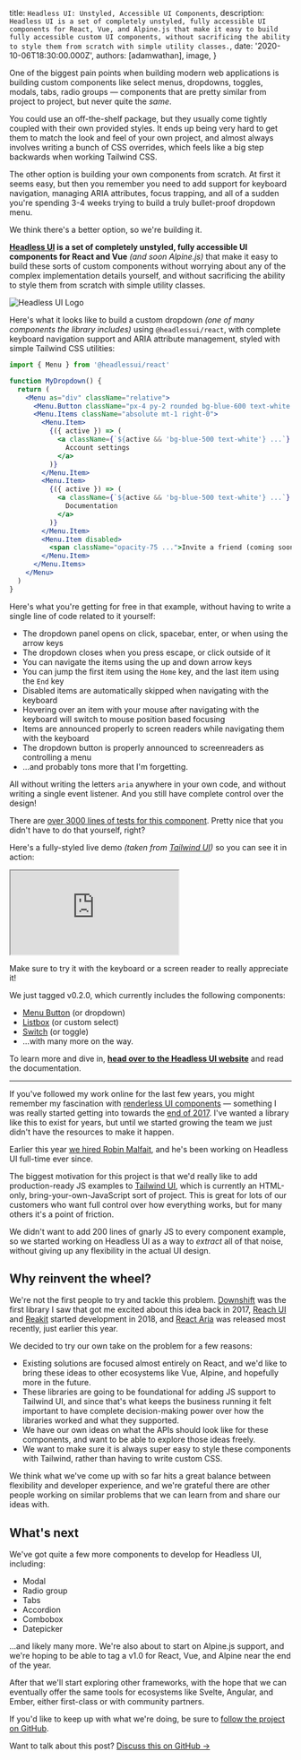 
  title: `Headless UI: Unstyled, Accessible UI Components`,
  description: `Headless UI is a set of completely unstyled, fully accessible UI components for React, Vue, and Alpine.js that make it easy to build fully accessible custom UI components, without sacrificing the ability to style them from scratch with simple utility classes.`,
  date: '2020-10-06T18:30:00.000Z',
  authors: [adamwathan],
  image,
}

One of the biggest pain points when building modern web applications is building custom components like select menus, dropdowns, toggles, modals, tabs, radio groups — components that are pretty similar from project to project, but never quite the _same_.

You could use an off-the-shelf package, but they usually come tightly coupled with their own provided styles. It ends up being very hard to get them to match the look and feel of your own project, and almost always involves writing a bunch of CSS overrides, which feels like a big step backwards when working Tailwind CSS.

The other option is building your own components from scratch. At first it seems easy, but then you remember you need to add support for keyboard navigation, managing ARIA attributes, focus trapping, and all of a sudden you're spending 3-4 weeks trying to build a truly bullet-proof dropdown menu.

We think there's a better option, so we're building it.

<!--more-->

**[Headless UI](https://headlessui.dev) is a set of completely unstyled, fully accessible UI components for React and Vue** _(and soon Alpine.js)_ that make it easy to build these sorts of custom components without worrying about any of the complex implementation details yourself, and without sacrificing the ability to style them from scratch with simple utility classes.

<img src={headlessUiCard} alt="Headless UI Logo" />

Here's what it looks like to build a custom dropdown _(one of many components the library includes)_ using `@headlessui/react`, with complete keyboard navigation support and ARIA attribute management, styled with simple Tailwind CSS utilities:

```jsx
import { Menu } from '@headlessui/react'

function MyDropdown() {
  return (
    <Menu as="div" className="relative">
      <Menu.Button className="px-4 py-2 rounded bg-blue-600 text-white ...">Options</Menu.Button>
      <Menu.Items className="absolute mt-1 right-0">
        <Menu.Item>
          {({ active }) => (
            <a className={`${active && 'bg-blue-500 text-white'} ...`} href="/account-settings">
              Account settings
            </a>
          )}
        </Menu.Item>
        <Menu.Item>
          {({ active }) => (
            <a className={`${active && 'bg-blue-500 text-white'} ...`} href="/documentation">
              Documentation
            </a>
          )}
        </Menu.Item>
        <Menu.Item disabled>
          <span className="opacity-75 ...">Invite a friend (coming soon!)</span>
        </Menu.Item>
      </Menu.Items>
    </Menu>
  )
}
```

Here's what you're getting for free in that example, without having to write a single line of code related to it yourself:

- The dropdown panel opens on click, spacebar, enter, or when using the arrow keys
- The dropdown closes when you press escape, or click outside of it
- You can navigate the items using the up and down arrow keys
- You can jump the first item using the `Home` key, and the last item using the `End` key
- Disabled items are automatically skipped when navigating with the keyboard
- Hovering over an item with your mouse after navigating with the keyboard will switch to mouse position based focusing
- Items are announced properly to screen readers while navigating them with the keyboard
- The dropdown button is properly announced to screenreaders as controlling a menu
- ...and probably tons more that I'm forgetting.

All without writing the letters `aria` anywhere in your own code, and without writing a single event listener. And you still have complete control over the design!

There are [over 3000 lines of tests for this component](https://github.com/tailwindlabs/headlessui/blob/c7b91dc7315b1f49c1a469f70eb1f6eba6a2e31c/packages/%40headlessui-react/src/components/menu/menu.test.tsx). Pretty nice that you didn't have to do that yourself, right?

Here's a fully-styled live demo _(taken from [Tailwind UI](https://tailwindui.com))_ so you can see it in action:

<iframe
  src="https://codesandbox.io/embed/headlessuireact-menu-example-b6xje?fontsize=14&hidenavigation=1&module=%2Fsrc%2FApp.js&theme=dark"
  className="w-full border-0 rounded overflow-hidden"
  style={{ height: '480px' }}
  title="@headlessui/react Menu Example"
  allow="accelerometer; ambient-light-sensor; camera; encrypted-media; geolocation; gyroscope; hid; microphone; midi; payment; usb; vr; xr-spatial-tracking"
  sandbox="allow-forms allow-modals allow-popups allow-presentation allow-same-origin allow-scripts"
></iframe>

Make sure to try it with the keyboard or a screen reader to really appreciate it!

We just tagged v0.2.0, which currently includes the following components:

- [Menu Button](https://codesandbox.io/s/headlessuivue-menu-example-70br3?file=/src/App.vue) (or dropdown)
- [Listbox](https://codesandbox.io/s/headlessuivue-listbox-example-mi67g?file=/src/App.vue) (or custom select)
- [Switch](https://codesandbox.io/s/headlessuivue-switch-example-8ycp6?file=/src/App.vue) (or toggle)
- ...with many more on the way.

To learn more and dive in, [**head over to the Headless UI website**](https://headlessui.dev) and read the documentation.

---

If you've followed my work online for the last few years, you might remember my fascination with [renderless UI components](https://adamwathan.me/renderless-components-in-vuejs/) — something I was really started getting into towards the [end of 2017](https://fullstackradio.com/79). I've wanted a library like this to exist for years, but until we started growing the team we just didn't have the resources to make it happen.

Earlier this year [we hired Robin Malfait](https://blog.tailwindcss.com/from-900-to-1-how-we-hired-robin-malfait), and he's been working on Headless UI full-time ever since.

The biggest motivation for this project is that we'd really like to add production-ready JS examples to [Tailwind UI](https://tailwindui.com), which is currently an HTML-only, bring-your-own-JavaScript sort of project. This is great for lots of our customers who want full control over how everything works, but for many others it's a point of friction.

We didn't want to add 200 lines of gnarly JS to every component example, so we started working on Headless UI as a way to _extract_ all of that noise, without giving up any flexibility in the actual UI design.

## Why reinvent the wheel?

We're not the first people to try and tackle this problem. [Downshift](https://github.com/downshift-js/downshift) was the first library I saw that got me excited about this idea back in 2017, [Reach UI](https://reach.tech/) and [Reakit](https://reakit.io/) started development in 2018, and [React Aria](https://react-spectrum.adobe.com/react-aria/getting-started.html) was released most recently, just earlier this year.

We decided to try our own take on the problem for a few reasons:

- Existing solutions are focused almost entirely on React, and we'd like to bring these ideas to other ecosystems like Vue, Alpine, and hopefully more in the future.
- These libraries are going to be foundational for adding JS support to Tailwind UI, and since that's what keeps the business running it felt important to have complete decision-making power over how the libraries worked and what they supported.
- We have our own ideas on what the APIs should look like for these components, and want to be able to explore those ideas freely.
- We want to make sure it is always super easy to style these components with Tailwind, rather than having to write custom CSS.

We think what we've come up with so far hits a great balance between flexibility and developer experience, and we're grateful there are other people working on similar problems that we can learn from and share our ideas with.

## What's next

We've got quite a few more components to develop for Headless UI, including:

- Modal
- Radio group
- Tabs
- Accordion
- Combobox
- Datepicker

...and likely many more. We're also about to start on Alpine.js support, and we're hoping to be able to tag a v1.0 for React, Vue, and Alpine near the end of the year.

After that we'll start exploring other frameworks, with the hope that we can eventually offer the same tools for ecosystems like Svelte, Angular, and Ember, either first-class or with community partners.

If you'd like to keep up with what we're doing, be sure to [follow the project on GitHub](https://github.com/tailwindlabs/headlessui).

Want to talk about this post? <a href="https://github.com/tailwindcss/tailwindcss/discussions/2508">Discuss this on GitHub →</a>
